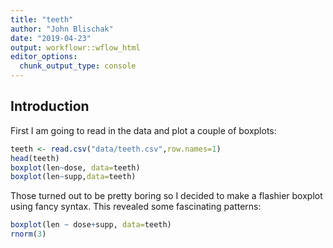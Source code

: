 ```yaml
---
title: "teeth"
author: "John Blischak"
date: "2019-04-23"
output: workflowr::wflow_html
editor_options:
  chunk_output_type: console
---
```


## Introduction

First I am going to read in the data and
plot a couple of boxplots:
```r
teeth <- read.csv("data/teeth.csv",row.names=1)
head(teeth)
boxplot(len~dose, data=teeth)
boxplot(len~supp,data=teeth)
```

Those turned out to be pretty boring so I decided
to make a flashier boxplot using fancy syntax.
This revealed some fascinating patterns:
```r
boxplot(len ~ dose+supp, data=teeth)
rnorm(3)
```

